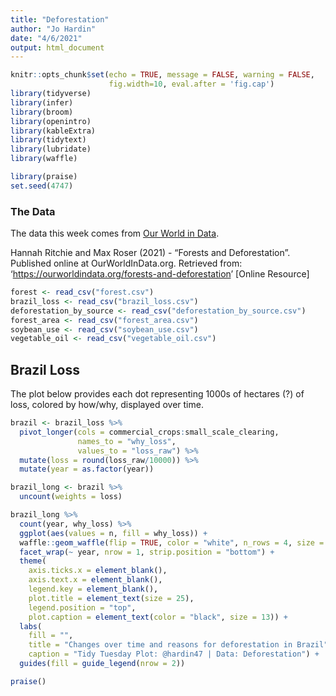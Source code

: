 ```yaml
---
title: "Deforestation"
author: "Jo Hardin"
date: "4/6/2021"
output: html_document
---
```


```r
knitr::opts_chunk$set(echo = TRUE, message = FALSE, warning = FALSE,
                      fig.width=10, eval.after = 'fig.cap')
library(tidyverse)
library(infer)
library(broom)
library(openintro)
library(kableExtra)
library(tidytext)
library(lubridate)
library(waffle)

library(praise)
set.seed(4747)
```

### The Data

The data this week comes from [Our World in Data](https://ourworldindata.org/forests-and-deforestation).

Hannah Ritchie and Max Roser (2021) - "Forests and Deforestation". Published online at OurWorldInData.org. Retrieved from: '<https://ourworldindata.org/forests-and-deforestation>' [Online Resource]

```r
forest <- read_csv("forest.csv")
brazil_loss <- read_csv("brazil_loss.csv")
deforestation_by_source <- read_csv("deforestation_by_source.csv")
forest_area <- read_csv("forest_area.csv")
soybean_use <- read_csv("soybean_use.csv")
vegetable_oil <- read_csv("vegetable_oil.csv")
```

## Brazil Loss

The plot below provides each dot representing 1000s of hectares (?) of loss, colored by how/why, displayed over time.

```r
brazil <- brazil_loss %>%
  pivot_longer(cols = commercial_crops:small_scale_clearing,
               names_to = "why_loss",
               values_to = "loss_raw") %>%
  mutate(loss = round(loss_raw/10000)) %>%
  mutate(year = as.factor(year))

brazil_long <- brazil %>%
  uncount(weights = loss)
```

```r
brazil_long %>%
  count(year, why_loss) %>%
  ggplot(aes(values = n, fill = why_loss)) +
  waffle::geom_waffle(flip = TRUE, color = "white", n_rows = 4, size = 0.2) +
  facet_wrap(~ year, nrow = 1, strip.position = "bottom") +
  theme(
    axis.ticks.x = element_blank(),
    axis.text.x = element_blank(),
    legend.key = element_blank(),
    plot.title = element_text(size = 25),
    legend.position = "top",
    plot.caption = element_text(color = "black", size = 13)) +
  labs(
    fill = "",
    title = "Changes over time and reasons for deforestation in Brazil",
    caption = "Tidy Tuesday Plot: @hardin47 | Data: Deforestation") +
  guides(fill = guide_legend(nrow = 2)) 
```

```r
praise()
```
